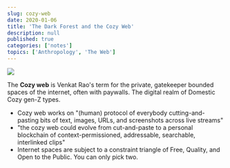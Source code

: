 ```yaml
---
slug: cozy-web
date: 2020-01-06
title: 'The Dark Forest and the Cozy Web'
description: null
published: true
categories: ['notes']
topics: ['Anthropology', 'The Web']
---
```


![](./cozyweb-tw.png)

The **Cozy web** is Venkat Rao's term for the private, gatekeeper bounded spaces of the internet, often with paywalls. The digital realm of Domestic Cozy gen-Z types.

- Cozy web works on "(human) protocol of everybody cutting-and-pasting bits of text, images, URLs, and screenshots across live streams"
- "the cozy web could evolve from cut-and-paste to a personal blockchain of context-permissioned, addressable, searchable, interlinked clips"
- Internet spaces are subject to a constraint triangle of Free, Quality, and Open to the Public. You can only pick two.



